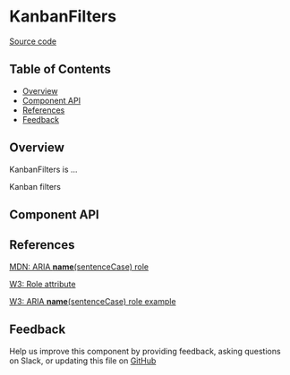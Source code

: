 
# KanbanFilters

[Source code](<https://github.com/leemonade/bubbles/tree/main/packages/components/calendar/KanbanFilters>)

## Table of Contents

<!-- START doctoc generated TOC please keep comment here to allow auto update -->
<!-- DON'T EDIT THIS SECTION, INSTEAD RE-RUN doctoc TO UPDATE -->

- [Overview](#overview)
- [Component API](#component-api)
- [References](#references)
- [Feedback](#feedback)

## Overview

KanbanFilters is ...

<ThemeProvider>
  <KanbanFilters>Kanban filters</KanbanFilters>
</ThemeProvider>

## Component API

<Preview>
  <Story id="organisms-calendar-kanban-filters--playground" />
</Preview>

<Props of={KanbanFilters} />

## References

[MDN: ARIA **name**(sentenceCase) role](<https://developer.mozilla.org/en-US/docs/Web/Accessibility/ARIA/Roles/kanban-filters_role>)

[W3: Role attribute](https://www.w3.org/WAI/PF/HTML/wiki/RoleAttribute)

[W3: ARIA **name**(sentenceCase) role example](<https://www.w3.org/TR/2016/WD-wai-aria-practices-1.1-20160317/examples/kanban-filters/kanban-filters.html>)

## Feedback

Help us improve this component by providing feedback, asking questions on Slack, or updating this file on
[GitHub](<https://github.com/leemonade/bubbles/edit/main/packages/components/calendar/KanbanFilters.mdx>)

